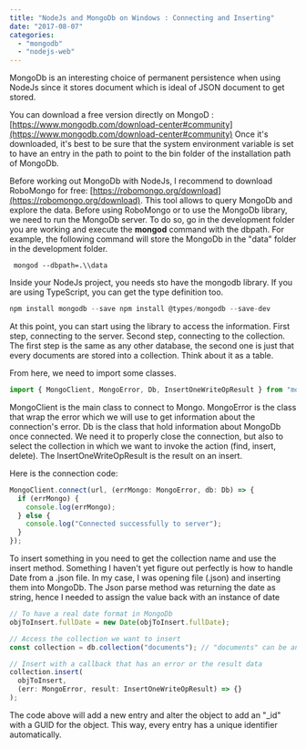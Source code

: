 ```yaml
---
title: "NodeJs and MongoDb on Windows : Connecting and Inserting"
date: "2017-08-07"
categories:
  - "mongodb"
  - "nodejs-web"
---
```


MongoDb is an interesting choice of permanent persistence when using NodeJs since it stores document which is ideal of JSON document to get stored.

You can download a free version directly on MongoD : [https://www.mongodb.com/download-center#community](https://www.mongodb.com/download-center#community) Once it's downloaded, it's best to be sure that the system environment variable is set to have an entry in the path to point to the bin folder of the installation path of MongoDb.

Before working out MongoDb with NodeJs, I recommend to download RoboMongo for free: [https://robomongo.org/download](https://robomongo.org/download). This tool allows to query MongoDb and explore the data. Before using RoboMongo or to use the MongoDb library, we need to run the MongoDb server. To do so, go in the development folder you are working and execute the **mongod** command with the dbpath. For example, the following command will store the MongoDb in the "data" folder in the development folder.

```
 mongod --dbpath=.\\data
```

Inside your NodeJs project, you needs sto have the mongodb library. If you are using TypeScript, you can get the type definition too.

```typescript
npm install mongodb --save npm install @types/mongodb --save-dev
```

At this point, you can start using the library to access the information. First step, connecting to the server. Second step, connecting to the collection. The first step is the same as any other database, the second one is just that every documents are stored into a collection. Think about it as a table.

From here, we need to import some classes.

```typescript
import { MongoClient, MongoError, Db, InsertOneWriteOpResult } from "mongodb";
```

MongoClient is the main class to connect to Mongo. MongoError is the class that wrap the error which we will use to get information about the connection's error. Db is the class that hold information about MongoDb once connected. We need it to properly close the connection, but also to select the collection in which we want to invoke the action (find, insert, delete). The InsertOneWriteOpResult is the result on an insert.

Here is the connection code:

```typescript
MongoClient.connect(url, (errMongo: MongoError, db: Db) => {
  if (errMongo) {
    console.log(errMongo);
  } else {
    console.log("Connected successfully to server");
  }
});
```

To insert something in you need to get the collection name and use the insert method. Something I haven't yet figure out perfectly is how to handle Date from a .json file. In my case, I was opening file (.json) and inserting them into MongoDb. The Json parse method was returning the date as string, hence I needed to assign the value back with an instance of date

```javascript
// To have a real date format in MongoDb
objToInsert.fullDate = new Date(objToInsert.fullDate);

// Access the collection we want to insert
const collection = db.collection("documents"); // "documents" can be anything you want your collection to be named

// Insert with a callback that has an error or the result data
collection.insert(
  objToInsert,
  (err: MongoError, result: InsertOneWriteOpResult) => {}
);
```

The code above will add a new entry and alter the object to add an "\_id" with a GUID for the object. This way, every entry has a unique identifier automatically.

